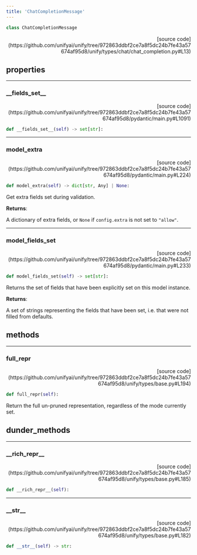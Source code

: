 ```yaml
---
title: 'ChatCompletionMessage'
---
```


```python
class ChatCompletionMessage
```

<p align="right">[source code](https://github.com/unifyai/unify/tree/972863ddbf2ce7a8f5dc24b7fe43a57674af95d8/unify/types/chat/chat_completion.py#L13)</p>



## properties

---

### \_\_fields\_set\_\_

<p align="right">[source code](https://github.com/unifyai/unify/tree/972863ddbf2ce7a8f5dc24b7fe43a57674af95d8/pydantic/main.py#L1091)</p>

```python
def __fields_set__(self) -> set[str]:
```



---

### model\_extra

<p align="right">[source code](https://github.com/unifyai/unify/tree/972863ddbf2ce7a8f5dc24b7fe43a57674af95d8/pydantic/main.py#L224)</p>

```python
def model_extra(self) -> dict[str, Any] | None:
```

Get extra fields set during validation.

**Returns**:

A dictionary of extra fields, or `None` if `config.extra` is not set to `"allow"`.

---

### model\_fields\_set

<p align="right">[source code](https://github.com/unifyai/unify/tree/972863ddbf2ce7a8f5dc24b7fe43a57674af95d8/pydantic/main.py#L233)</p>

```python
def model_fields_set(self) -> set[str]:
```

Returns the set of fields that have been explicitly set on this model instance.

**Returns**:

A set of strings representing the fields that have been set,
i.e. that were not filled from defaults.

## methods

---

### full\_repr

<p align="right">[source code](https://github.com/unifyai/unify/tree/972863ddbf2ce7a8f5dc24b7fe43a57674af95d8/unify/types/base.py#L194)</p>

```python
def full_repr(self):
```

Return the full un-pruned representation, regardless of the mode currently set.

## dunder_methods

---

### \_\_rich\_repr\_\_

<p align="right">[source code](https://github.com/unifyai/unify/tree/972863ddbf2ce7a8f5dc24b7fe43a57674af95d8/unify/types/base.py#L185)</p>

```python
def __rich_repr__(self):
```



---

### \_\_str\_\_

<p align="right">[source code](https://github.com/unifyai/unify/tree/972863ddbf2ce7a8f5dc24b7fe43a57674af95d8/unify/types/base.py#L182)</p>

```python
def __str__(self) -> str:
```

